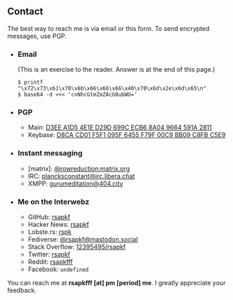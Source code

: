 <SEO title="Contact" />

## Contact

The best way to reach me is via email or <Link to="/contact/form">this form</Link>.
To send encrypted messages, use PGP.

- ### Email

  (This is an exercise to the reader. Answer is at the end of this page.)

  ```shell
  $ printf "\x72\x73\x61\x70\x6b\x66\x66\x66\x40\x70\x6d\x2e\x6d\x65\n"
  $ base64 -d <<< 'cnNhcGtmZmZAcG0ubWU='
  ```

- ### PGP
  - Main: [D3EE A1D5 4E1E D29D 699C ECB6 8A04 9664 591A 2811](/pgp.asc)
  - Keybase: [D8CA CD01 F5F1 095F 6455 F79F 00C9 BB09 C8FB C5E9](https://keybase.io/rsapkf)
- ### Instant messaging
  - \[matrix\]: [@rowreduction:matrix.org](https://matrix.to/#/@rowreduction:matrix.org)
  - IRC: [plancksconstant@irc.libera.chat](ircs://irc.libera.chat:6697)
  - XMPP: [gurumeditation@404.city](xmpp:gurumeditation@404.city)
- ### Me on the Interwebz
  - GitHub: [rsapkf](https://github.com/rsapkf)
  - Hacker News: [rsapkf](https://news.ycombinator.com/user?id=rsapkf)
  - Lobste.rs: [rspk](https://lobste.rs/u/rspk)
  - Fediverse: [@rsapkf@mastodon.social](https://mastodon.social/@rsapkf)
  - Stack Overflow: [12395495/rsapkf](https://stackoverflow.com/users/12395495/rsapkf)
  - Twitter: [rsapkf](https://twitter.com/rsapkf)
  - Reddit: [rsapkfff](https://old.reddit.com/u/rsapkfff)
  - Facebook: `undefined`<br />

You can reach me at **rsapkfff [at] pm [period] me**. I greatly appreciate your feedback.

